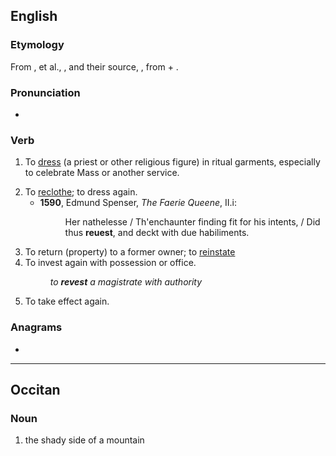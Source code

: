 ==English==

===Etymology===
From {{etyl|xno|en}} {{m|fro|revestir}}, {{m|en|revestre}} et al., {{etyl|frm|en}} {{m|frm|revestir}}, and their source, {{etyl|LL.|en}} {{m|en|revestire}}, from {{etyl|la|en}} {{m|la|re-}} + {{m|la|vestīre|to clothe}}.

===Pronunciation===
* {{a|UK}} {{IPA|en|/ɹiːˈvɛst/}}

===Verb===
{{en-verb}}

# {{lb|en|obsolete}} To [[dress]] (a priest or other religious figure) in ritual garments, especially to celebrate Mass or another service.
# To [[reclothe]]; to dress again.
#* '''1590''', Edmund Spenser, ''The Faerie Queene'', II.i:
#*: Her nathelesse / Th'enchaunter finding fit for his intents, / Did thus '''reuest''', and deckt with due habiliments.
# To return (property) to a former owner; to [[reinstate]]
# To invest again with possession or office.
#: ''to '''revest''' a magistrate with authority''
# {{lb|en|intransitive}} To take effect again.

===Anagrams===
* {{anagrams|en|a=eerstv|Severt|Stever|Vester|everts|revets|verset|verste}}

----

==Occitan==

===Noun===
{{head|oc|noun|g=m}}

# {{lb|oc|Vivaro-Alpine}} the shady side of a mountain